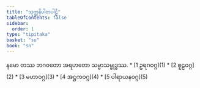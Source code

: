 ```yaml
---
title: "သုတ္တနိပါတပါဠိ"
tableOfContents: false
sidebar:
  order: 1
type: "tipitaka"
basket: "su"
book: "sn"
---
```


<Paragraph number="1" type="center" book="sn">
နမော တဿ ဘဂဝတော အရဟတော သမ္မာသမ္ဗုဒ္ဓဿ.

</Paragraph>

<TableOfContents book="sn">
* [1 ဥရဂဝဂ္ဂ](1)
* [2 စူဠဝဂ္ဂ](2)
* [3 မဟာဝဂ္ဂ](3)
* [4 အဋ္ဌကဝဂ္ဂ](4)
* [5 ပါရာယနဝဂ္ဂ](5)
</TableOfContents>